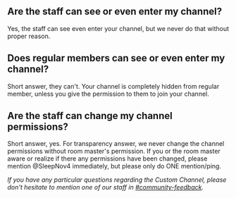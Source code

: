 ## Are the staff can see or even enter my channel?
Yes, the staff can see even enter your channel, but we never do that without proper reason.

## Does regular members can see or even enter my channel?
Short answer, they can't. Your channel is completely hidden from regular member, unless you give the permission to them to join your channel.

## Are the staff can change my channel permissions?
Short answer, yes. For transparency answer, we never change the channel permissions without room master's permission. If you or the room master aware or realize if there any permissions have been changed, please mention @SleepNov4 immediately, but please only do ONE mention/ping.

*If you have any particular questions regarding the Custom Channel, please don't hesitate to mention one of our staff in [#community-feedback](https://discord.gg/4U4k6bW).*